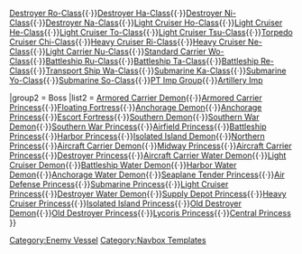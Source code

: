 {{Navbox
|name = Template:Enemyshiplist
|state = mw-collapsible 
|title = [[Enemy Vessel|<span style="color:black">List of Enemy Ships</span>]]
|basestyle = background-color:#FF0000;
|titlestyle = color:black;
|liststyle = border:0px none; padding-left:4px; padding:5px; 
|groupstyle = color:black; padding:5px; 
|style = color:black; background-color:#FFFFFF; border:1px solid #1A5B70; width:100%;
|group1 = Common
|list1 = [[Destroyer I-Class]]{{·}}[[Destroyer Ro-Class]]{{·}}[[Destroyer Ha-Class]]{{·}}[[Destroyer Ni-Class]]{{·}}[[Destroyer Na-Class]]{{·}}[[Light Cruiser Ho-Class]]{{·}}[[Light Cruiser He-Class]]{{·}}[[Light Cruiser To-Class]]{{·}}[[Light Cruiser Tsu-Class]]{{·}}[[Torpedo Cruiser Chi-Class]]{{·}}[[Heavy Cruiser Ri-Class]]{{·}}[[Heavy Cruiser Ne-Class]]{{·}}[[Light Carrier Nu-Class]]{{·}}[[Standard Carrier Wo-Class]]{{·}}[[Battleship Ru-Class]]{{·}}[[Battleship Ta-Class]]{{·}}[[Battleship Re-Class]]{{·}}[[Transport Ship Wa-Class]]{{·}}[[Submarine Ka-Class]]{{·}}[[Submarine Yo-Class]]{{·}}[[Submarine So-Class]]{{·}}[[PT Imp Group]]{{·}}[[Artillery Imp]]

|group2 = Boss
|list2 = [[Armored Carrier Demon]]{{·}}[[Armored Carrier Princess]]{{·}}[[Floating Fortress]]{{·}}[[Anchorage Demon]]{{·}}[[Anchorage Princess]]{{·}}[[Escort Fortress]]{{·}}[[Southern Demon]]{{·}}[[Southern War Demon]]{{·}}[[Southern War Princess]]{{·}}[[Airfield Princess]]{{·}}[[Battleship Princess]]{{·}}[[Harbor Princess]]{{·}}[[Isolated Island Demon]]{{·}}[[Northern Princess]]{{·}}[[Aircraft Carrier Demon ]]{{·}}[[Midway Princess]]{{·}}[[Aircraft Carrier Princess]]{{·}}[[Destroyer Princess]]{{·}}[[Aircraft Carrier Water Demon]]{{·}}[[Light Cruiser Demon]]{{·}}[[Battleship Water Demon]]{{·}}[[Harbor Water Demon]]{{·}}[[Anchorage Water Demon]]{{·}}[[Seaplane Tender Princess]]{{·}}[[Air Defense Princess]]{{·}}[[Submarine Princess]]{{·}}[[Light Cruiser Princess]]{{·}}[[Destroyer Water Demon]]{{·}}[[Supply Depot Princess]]{{·}}[[Heavy Cruiser Princess]]{{·}}[[Isolated Island Princess]]{{·}}[[Old Destroyer Demon]]{{·}}[[Old Destroyer Princess]]{{·}}[[Lycoris Princess]]{{·}}[[Central Princess]]
}}
[[Category:Enemy Vessel]]
<noinclude>{{documentation}}[[Category:Navbox Templates]]</noinclude>